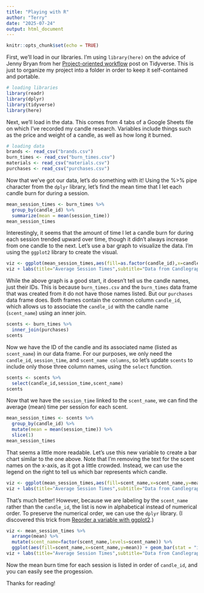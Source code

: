 ```yaml
---
title: "Playing with R"
author: "Terry"
date: "2025-07-24"
output: html_document
---
```


```r
knitr::opts_chunk$set(echo = TRUE)
```

First, we'll load in our libraries. I'm using `library(here)` on the advice of Jenny Bryan from her [Project-oriented workflow](https://www.tidyverse.org/blog/2017/12/workflow-vs-script/) post on Tidyverse. This is just to organize my project into a folder in order to keep it self-contained and portable.

```r
# loading libraries
library(readr)
library(dplyr)
library(tidyverse)
library(here)
```

Next, we'll load in the data. This comes from 4 tabs of a Google Sheets file on which I've recorded my candle research. Variables include things such as the price and weight of a candle, as well as how long it burned.

```r
# loading data
brands <- read_csv("brands.csv")
burn_times <- read_csv("burn_times.csv")
materials <- read_csv("materials.csv")
purchases <- read_csv("purchases.csv")
```

Now that we've got our data, let's do something with it! Using the %\>% pipe character from the `dplyr` library, let's find the mean time that I let each candle burn for during a session.

```r
mean_session_times <- burn_times %>%
  group_by(candle_id) %>%
  summarize(mean = mean(session_time))
mean_session_times
```

Interestingly, it seems that the amount of time I let a candle burn for during each session trended upward over time, though it didn't always increase from one candle to the next. Let's use a bar graph to visualize the data. I'm using the `ggplot2` library to create the visual.

```r
viz <- ggplot(mean_session_times,aes(fill=as.factor(candle_id),x=candle_id,y=mean)) + geom_bar(stat = "identity", ,col="brown")
viz + labs(title="Average Session Times",subtitle="Data from Candlegraph",caption="The graph shows that I became less careful about keeping burn times down as time went on.",x="Candle ID",y="Hours",fill="Candle ID")
```

While the above graph is a good start, it doesn't tell us the candle names, just their IDs. This is because `burn_times.csv` and the `burn_times` data frame that was created from it do not have those names listed. But our `purchases` data frame does. Both frames contain the common column `candle_id`, which allows us to associate the `candle_id` with the candle name (`scent_name`) using an inner join.

```r
scents <- burn_times %>%
  inner_join(purchases)
scents
```

Now we have the ID of the candle and its associated name (listed as `scent_name`) in our data frame. For our purposes, we only need the `candle_id`, `session_time`, and `scent_name columns`, so let's update `scents` to include only those three column names, using the `select` function.

```r
scents <- scents %>%
  select(candle_id,session_time,scent_name)
scents
```

Now that we have the `session_time` linked to the `scent_name`, we can find the average (mean) time per session for each scent.

```r
mean_session_times <- scents %>%
  group_by(candle_id) %>%
  mutate(mean = mean(session_time)) %>%
  slice(1)
mean_session_times
```

That seems a little more readable. Let's use this new variable to create a bar chart similar to the one above. Note that I'm removing the text for the scent names on the x-axis, as it got a little crowded. Instead, we can use the legend on the right to tell us which bar represents which candle.

```r
viz <- ggplot(mean_session_times,aes(fill=scent_name,x=scent_name,y=mean)) + geom_bar(stat = "identity", ,col="brown") + theme(axis.text.x = element_blank())
viz + labs(title="Average Session Times",subtitle="Data from Candlegraph",x="Scent Name",y="Hours",fill="Scent Name")
```

That's much better! However, because we are labeling by the `scent_name` rather than the `candle_id`, the list is now in alphabetical instead of numerical order. To preserve the numerical order, we can use the `dplyr` library. (I discovered this trick from [Reorder a variable with ggplot2](https://r-graph-gallery.com/267-reorder-a-variable-in-ggplot2.html).)

```r
viz <- mean_session_times %>%
  arrange(mean) %>%
  mutate(scent_name=factor(scent_name,levels=scent_name)) %>%
  ggplot(aes(fill=scent_name,x=scent_name,y=mean)) + geom_bar(stat = "identity", ,col="brown") + theme(axis.text.x = element_blank())
viz + labs(title="Average Session Times",subtitle="Data from Candlegraph",x="Scent Name",y="Hours",fill="Scent Name")
```

Now the mean burn time for each session is listed in order of `candle_id`, and you can easily see the progession.

Thanks for reading!
